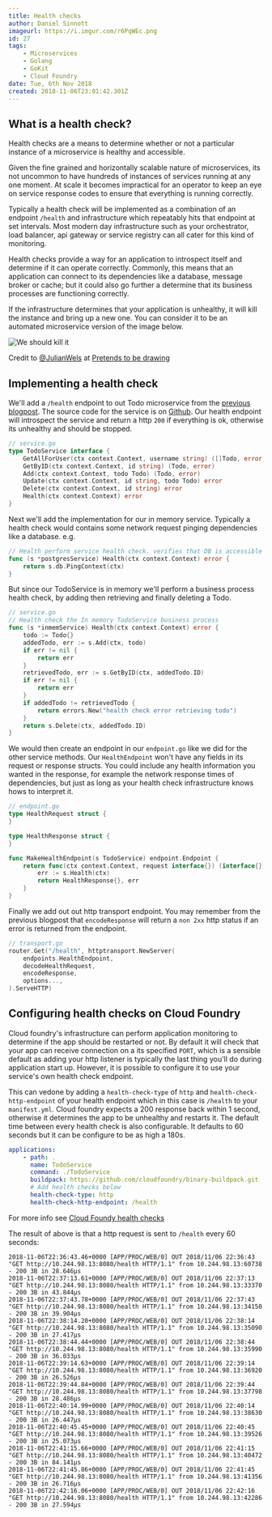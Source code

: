```yaml
---
title: Health checks
author: Daniel Sinnott
imageurl: https://i.imgur.com/r6PqWEc.png
id: 27
tags:
    - Microservices
    - Golang
    - GoKit
    - Cloud Foundry
date: Tue, 6th Nov 2018
created: 2018-11-06T23:01:42.301Z
---
```


## What is a health check?

Health checks are a means to determine whether or not a particular instance of a microservice is
healthy and accessible.

Given the fine grained and horizontally scalable nature of microservices, its not uncommon to have
hundreds of instances of services running at any one moment. At scale it becomes impractical for an
operator to keep an eye on service response codes to ensure that everything is running correctly.

Typically a health check will be implemented as a combination of an endpoint `/health` and
infrastructure which repeatably hits that endpoint at set intervals. Most modern day infrastructure
such as your orchestrator, load balancer, api gateway or service registry can all cater for this
kind of monitoring.

Health checks provide a way for an application to introspect itself and determine if it can operate
correctly. Commonly, this means that an application can connect to its dependencies like a database,
message broker or cache; but it could also go further a determine that its business processes are
functioning correctly.

If the infrastructure determines that your application is unhealthy, it will kill the instance and
bring up a new one. You can consider it to be an automated microservice version of the image below.

![We should kill it](https://i.imgur.com/d4aAK8B.png#1 "We should kill it")

Credit to [@JulianWels] at [Pretends to be drawing]

## Implementing a health check

We'll add a `/health` endpoint to out Todo microservice from the [previous blogpost]. The source
code for the service is on [Github]. Our health endpoint will introspect the service and return a
http `200` if everything is ok, otherwise its unhealthy and should be stopped.

```go
// service.go
type TodoService interface {
    GetAllForUser(ctx context.Context, username string) ([]Todo, error)
    GetByID(ctx context.Context, id string) (Todo, error)
    Add(ctx context.Context, todo Todo) (Todo, error)
    Update(ctx context.Context, id string, todo Todo) error
    Delete(ctx context.Context, id string) error
    Health(ctx context.Context) error
}
```

Next we'll add the implementation for our in memory service. Typically a health check would contains
some network request pinging dependencies like a database. e.g.

```go
// Health perform service health check. verifies that DB is accessible
func (s *postgresService) Health(ctx context.Context) error {
    return s.db.PingContext(ctx)
}
```

But since our TodoService is in memory we'll perform a business process health check, by adding then
retrieving and finally deleting a Todo.

```go
// service.go
// Health check the In memory TodoService business process
func (s *inmemService) Health(ctx context.Context) error {
    todo := Todo{}
    addedTodo, err := s.Add(ctx, todo)
    if err != nil {
        return err
    }
    retrievedTodo, err := s.GetByID(ctx, addedTodo.ID)
    if err != nil {
        return err
    }
    if addedTodo != retrievedTodo {
        return errors.New("health check error retrieving todo")
    }
    return s.Delete(ctx, addedTodo.ID)
}
```

We would then create an endpoint in our `endpoint.go` like we did for the other service methods. Our
`HealthEndpoint` won't have any fields in its request or response structs. You could include any
health information you wanted in the response, for example the network response times of
dependencies, but just as long as your health check infrastructure knows hows to interpret it.

```go
// endpoint.go
type HealthRequest struct {
}

type HealthResponse struct {
}

func MakeHealthEndpoint(s TodoService) endpoint.Endpoint {
    return func(ctx context.Context, request interface{}) (interface{}, error) {
        err := s.Health(ctx)
        return HealthResponse{}, err
    }
}
```

Finally we add out out http transport endpoint. You may remember from the previous blogpost that
`encodeResponse` will return a `non 2xx` http status if an error is returned from the endpoint.

```go
// transport.go
router.Get("/health", httptransport.NewServer(
    endpoints.HealthEndpoint,
    decodeHealthRequest,
    encodeResponse,
    options...,
).ServeHTTP)
```

## Configuring health checks on Cloud Foundry

Cloud foundry's infrastructure can perform application monitoring to determine if the app should be
restarted or not. By default it will check that your app can receive connection on a its specified
`PORT`, which is a sensible default as adding your http listener is typically the last thing you'll
do during application start up. However, it is possible to configure it to use your service's own
health check endpoint.

This can vedone by adding a `health-check-type` of `http` and `health-check-http-endpoint` of your
health endpoint which in this case is `/health` to your `manifest.yml`. Cloud foundry expects a 200
response back within 1 second, otherwise it determines the app to be unhealthy and restarts it. The
default time between every health check is also configurable. It defaults to 60 seconds but it can
be configure to be as high a 180s.

```yaml
applications:
    - path: .
      name: TodoService
      command: ./TodoService
      buildpack: https://github.com/cloudfoundry/binary-buildpack.git
      # Add health checks below
      health-check-type: http
      health-check-http-endpoint: /health
```

For more info see [Cloud Foundy health checks]

The result of above is that a http request is sent to `/health` every 60 seconds:

```markup
2018-11-06T22:36:43.46+0000 [APP/PROC/WEB/0] OUT 2018/11/06 22:36:43 "GET http://10.244.98.13:8080/health HTTP/1.1" from 10.244.98.13:60738 - 200 3B in 28.646µs
2018-11-06T22:37:13.61+0000 [APP/PROC/WEB/0] OUT 2018/11/06 22:37:13 "GET http://10.244.98.13:8080/health HTTP/1.1" from 10.244.98.13:33370 - 200 3B in 43.844µs
2018-11-06T22:37:43.78+0000 [APP/PROC/WEB/0] OUT 2018/11/06 22:37:43 "GET http://10.244.98.13:8080/health HTTP/1.1" from 10.244.98.13:34150 - 200 3B in 39.904µs
2018-11-06T22:38:14.20+0000 [APP/PROC/WEB/0] OUT 2018/11/06 22:38:14 "GET http://10.244.98.13:8080/health HTTP/1.1" from 10.244.98.13:35090 - 200 3B in 27.417µs
2018-11-06T22:38:44.44+0000 [APP/PROC/WEB/0] OUT 2018/11/06 22:38:44 "GET http://10.244.98.13:8080/health HTTP/1.1" from 10.244.98.13:35990 - 200 3B in 36.033µs
2018-11-06T22:39:14.63+0000 [APP/PROC/WEB/0] OUT 2018/11/06 22:39:14 "GET http://10.244.98.13:8080/health HTTP/1.1" from 10.244.98.13:36920 - 200 3B in 26.526µs
2018-11-06T22:39:44.84+0000 [APP/PROC/WEB/0] OUT 2018/11/06 22:39:44 "GET http://10.244.98.13:8080/health HTTP/1.1" from 10.244.98.13:37798 - 200 3B in 28.486µs
2018-11-06T22:40:14.99+0000 [APP/PROC/WEB/0] OUT 2018/11/06 22:40:14 "GET http://10.244.98.13:8080/health HTTP/1.1" from 10.244.98.13:38630 - 200 3B in 26.447µs
2018-11-06T22:40:45.45+0000 [APP/PROC/WEB/0] OUT 2018/11/06 22:40:45 "GET http://10.244.98.13:8080/health HTTP/1.1" from 10.244.98.13:39526 - 200 3B in 25.073µs
2018-11-06T22:41:15.66+0000 [APP/PROC/WEB/0] OUT 2018/11/06 22:41:15 "GET http://10.244.98.13:8080/health HTTP/1.1" from 10.244.98.13:40472 - 200 3B in 84.141µs
2018-11-06T22:41:45.86+0000 [APP/PROC/WEB/0] OUT 2018/11/06 22:41:45 "GET http://10.244.98.13:8080/health HTTP/1.1" from 10.244.98.13:41356 - 200 3B in 26.716µs
2018-11-06T22:42:16.06+0000 [APP/PROC/WEB/0] OUT 2018/11/06 22:42:16 "GET http://10.244.98.13:8080/health HTTP/1.1" from 10.244.98.13:42286 - 200 3B in 27.594µs
```

[@julianwels]: https://twitter.com/julianwels
[pretends to be drawing]: http://ptbd.jwels.berlin
[previous blogpost]: /blog/26
[github]: https://github.com/sinnott74/TodoService
[cloud foundy health checks]:
    https://docs.cloudfoundry.org/devguide/deploy-apps/healthchecks.html#setting_health_checks
